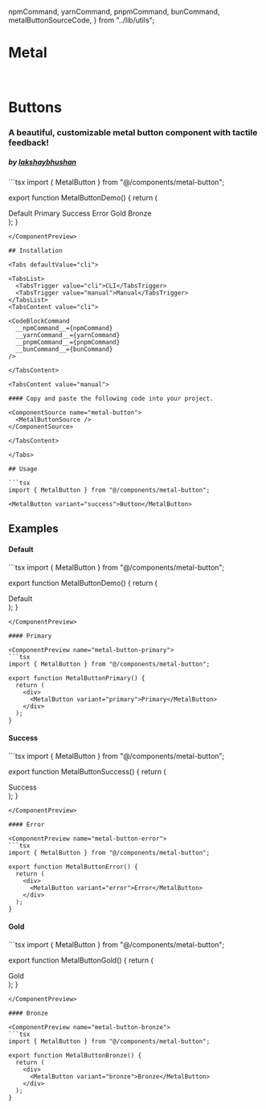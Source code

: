   npmCommand,
  yarnCommand,
  pnpmCommand,
  bunCommand,
  metalButtonSourceCode,
} from "../lib/utils";

# Metal

<br />

# Buttons

### A beautiful, customizable metal button component with tactile feedback!

##### by [lakshaybhushan](https://x.com/blakssh)

<ComponentPreview name="metal-button-demo">
```tsx 
import { MetalButton } from "@/components/metal-button";

export function MetalButtonDemo() {
  return (
    <div className="grid grid-cols-2 md:grid-cols-3 gap-4">
      <MetalButton variant="default">Default</MetalButton>
      <MetalButton variant="primary">Primary</MetalButton>
      <MetalButton variant="success">Success</MetalButton>
      <MetalButton variant="error">Error</MetalButton>
      <MetalButton variant="gold">Gold</MetalButton>
      <MetalButton variant="bronze">Bronze</MetalButton>
    </div>
  );
}
```
</ComponentPreview>

## Installation

<Tabs defaultValue="cli">

<TabsList>
  <TabsTrigger value="cli">CLI</TabsTrigger>
  <TabsTrigger value="manual">Manual</TabsTrigger>
</TabsList>
<TabsContent value="cli">

<CodeBlockCommand
  __npmCommand__={npmCommand}
  __yarnCommand__={yarnCommand}
  __pnpmCommand__={pnpmCommand}
  __bunCommand__={bunCommand}
/>

</TabsContent>

<TabsContent value="manual">

#### Copy and paste the following code into your project.

<ComponentSource name="metal-button">
  <MetalButtonSource />
</ComponentSource>

</TabsContent>

</Tabs>

## Usage

```tsx
import { MetalButton } from "@/components/metal-button";
```

```tsx
<MetalButton variant="success">Button</MetalButton>
```

## Examples

#### Default

<ComponentPreview name="metal-button-demo">
```tsx 
import { MetalButton } from "@/components/metal-button";

export function MetalButtonDemo() {
  return (
    <div>
      <MetalButton variant="default">Default</MetalButton>
    </div>
  );
}
```
</ComponentPreview>

#### Primary

<ComponentPreview name="metal-button-primary">
```tsx 
import { MetalButton } from "@/components/metal-button";

export function MetalButtonPrimary() {
  return (
    <div>
      <MetalButton variant="primary">Primary</MetalButton>
    </div>
  );
}
```
</ComponentPreview>

#### Success

<ComponentPreview name="metal-button-success">
```tsx 
import { MetalButton } from "@/components/metal-button";

export function MetalButtonSuccess() {
  return (
    <div>
      <MetalButton variant="success">Success</MetalButton>
    </div>
  );
}
```
</ComponentPreview>

#### Error

<ComponentPreview name="metal-button-error">
```tsx 
import { MetalButton } from "@/components/metal-button";

export function MetalButtonError() {
  return (
    <div>
      <MetalButton variant="error">Error</MetalButton>
    </div>
  );
}
```
</ComponentPreview>

#### Gold

<ComponentPreview name="metal-button-gold">
```tsx 
import { MetalButton } from "@/components/metal-button";

export function MetalButtonGold() {
  return (
    <div>
      <MetalButton variant="gold">Gold</MetalButton>
    </div>
  );
}
```
</ComponentPreview>

#### Bronze

<ComponentPreview name="metal-button-bronze">
```tsx 
import { MetalButton } from "@/components/metal-button";

export function MetalButtonBronze() {
  return (
    <div>
      <MetalButton variant="bronze">Bronze</MetalButton>
    </div>
  );
}
```
</ComponentPreview>
